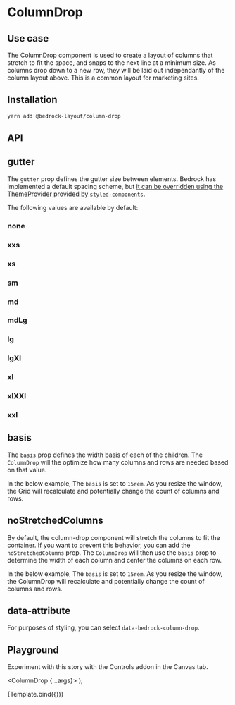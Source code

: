 

<Meta title="Components/ColumnDrop" component={ColumnDrop} />

# ColumnDrop

## Use case

The ColumnDrop component is used to create a layout of columns that stretch to fit the space, and snaps to the next line at a minimum size. As columns drop down to a new row, they will be laid out independantly of the column layout above. This is a common layout for marketing sites.

## Installation

```bash
yarn add @bedrock-layout/column-drop
```

## API

<Story name="API" argTypes={argTypes} />

<ArgsTable story="API" />

## gutter

The `gutter` prop defines the gutter size between elements. Bedrock has implemented a default spacing scheme, but [it can be overridden using the ThemeProvider provided by `styled-components`.](/docs/spacing--page#integrating-with-your-design-system)

The following values are available by default:

<Canvas withToolbar withSource="open">
  <Story name="gutter">
    <h3>none</h3>
    <ColumnDrop gutter="none">
      <Box />
      <Box />
      <Box />
      <Box />
    </ColumnDrop>
    <h3>xxs</h3>
    <ColumnDrop gutter="xxs">
      <Box />
      <Box />
      <Box />
      <Box />
    </ColumnDrop>
    <h3>xs</h3>
    <ColumnDrop gutter="xs">
      <Box />
      <Box />
      <Box />
      <Box />
    </ColumnDrop>
    <h3>sm</h3>
    <ColumnDrop gutter="sm">
      <Box />
      <Box />
      <Box />
      <Box />
    </ColumnDrop>
    <h3>md</h3>
    <ColumnDrop gutter="md">
      <Box />
      <Box />
      <Box />
      <Box />
    </ColumnDrop>
    <h3>mdLg</h3>
    <ColumnDrop gutter="mdLg">
      <Box />
      <Box />
      <Box />
      <Box />
    </ColumnDrop>
    <h3>lg</h3>
    <ColumnDrop gutter="lg">
      <Box />
      <Box />
      <Box />
      <Box />
    </ColumnDrop>
    <h3>lgXl</h3>
    <ColumnDrop gutter="lgXl">
      <Box />
      <Box />
      <Box />
      <Box />
    </ColumnDrop>
    <h3>xl</h3>
    <ColumnDrop gutter="xl">
      <Box />
      <Box />
      <Box />
      <Box />
    </ColumnDrop>
    <h3>xlXXl</h3>
    <ColumnDrop gutter="xlXXl">
      <Box />
      <Box />
      <Box />
      <Box />
    </ColumnDrop>
    <h3>xxl</h3>
    <ColumnDrop gutter="xxl">
      <Box />
      <Box />
      <Box />
      <Box />
    </ColumnDrop>
  </Story>
</Canvas>

## basis

The `basis` prop defines the width basis of each of the children. The `ColumnDrop` will the optimize how many columns and rows are needed based on that value.

In the below example, The `basis` is set to `15rem`. As you resize the window, the Grid will recalculate and potentially change the count of columns and rows.

<Canvas withToolbar withSource="open">
  <Story name="basis">
    <ColumnDrop gutter="lg" basis="15rem">
      <Box />
      <Box />
      <Box />
      <Box />
      <Box />
      <Box />
      <Box />
      <Box />
    </ColumnDrop>
  </Story>
</Canvas>

## noStretchedColumns

By default, the column-drop component will stretch the columns to fit the container. If you want to prevent this behavior, you can add the `noStretchedColumns` prop. The `ColumnDrop` will then use the `basis` prop to determine the width of each column and center the columns on each row.

In the below example, The `basis` is set to `15rem`. As you resize the window, the ColumnDrop will recalculate and potentially change the count of columns and rows.

<Canvas withToolbar withSource="open">
  <Story name="noStretchedColumns">
    <ColumnDrop noStretchedColumns gutter="lg" basis="15rem">
      <Box />
      <Box />
      <Box />
      <Box />
      <Box />
      <Box />
      <Box />
      <Box />
    </ColumnDrop>
  </Story>
</Canvas>

## data-attribute

For purposes of styling, you can select `data-bedrock-column-drop`.

## Playground

Experiment with this story with the Controls addon in the Canvas tab.

   <ColumnDrop {...args}>
      <Box />
      <Box />
      <Box />
      <Box />
      <Box />
      <Box />
      <Box />
    </ColumnDrop>
);

<Canvas withToolbar>
  <Story
    name="Playground"
    args={{
      gutter: "lg",
      basis: "15rem",
      noStretchedColumns: false,
    }}
    argTypes={argTypes}
  >
    {Template.bind({})}
  </Story>
</Canvas>

<ArgsTable story="Playground" />
